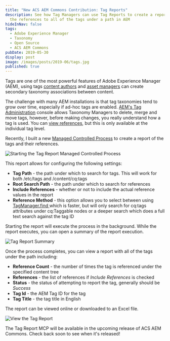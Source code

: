 ```yaml
---
title: "New ACS AEM Commons Contribution: Tag Reports"
description: See how Tag Managers can use Tag Reports to create a report of all
  the references to all of the tags under a path in AEM
hideInNav: false
tags:
  - Adobe Experience Manager
  - Taxonomy
  - Open Source
  - ACS AEM Commons
pubDate: 2019-05-30
display: post
image: /images/posts/2019-06/tags.jpg
published: true
---
```


  

Tags are one of the most powerful features of Adobe Experience Manager (AEM), using tags [content authors](https://helpx.adobe.com/experience-manager/6-5/sites/authoring/using/editing-page-properties.html) and [asset managers](https://helpx.adobe.com/experience-manager/6-5/assets/using/organize-assets.html) can create secondary taxonomy associations between content.

The challenge with many AEM installations is that tag taxonomies tend to grow over time, especially if ad-hoc tags are enabled. [AEM's Tag Administration](https://helpx.adobe.com/experience-manager/6-5/sites/administering/using/tags.html) console allows Taxonomy Managers to delete, merge and move tags, however, before making changes, you really understand how a tag is used. You can [view references](https://helpx.adobe.com/experience-manager/6-5/sites/administering/using/tags.html#ShowingTagReferences), but this is only available at the individual tag level.

Recently, I built a new [Managed Controlled Process](https://adobe-consulting-services.github.io/acs-aem-commons/features/mcp/index.html) to create a report of the tags and their references.   
  

![Starting the Tag Report Managed Controlled Process](/images/posts/2019-06/start-tag-report.png)

  

This report allows for configuring the following settings:

* **Tag Path** \- the path under which to search for tags. This will work for both /etc/tags and /content/cq:tags
* **Root Search Path** \- the path under which to search for references
* **Include References** \- whether or not to include the actual reference values in the report
* **Reference Method** \- this option allows you to select between using [TagManager.find ](https://helpx.adobe.com/experience-manager/6-3/sites/developing/using/reference-materials/javadoc/com/day/cq/tagging/TagManager.html#find%28java.lang.String%29) which is faster, but will only search for cq:tags attributes under cq:Taggable nodes or a deeper search which does a full text search against the tag ID

Starting the report will execute the process in the background. While the report executes, you can open a summary of the report execution.

  

![Tag Report Summary](/images/posts/2019-06/tag-report-summary.png)

  

Once the process completes, you can view a report with all of the tags under the path including:  

* **Reference Count** \- the number of times the tag is referenced under the specified content tree
* **References** \- the list of references if _Include References_ is checked
* **Status** \- the status of attempting to report the tag, generally should be _Success_
* **Tag Id** \- the AEM Tag ID for the tag
* **Tag Title** \- the tag title in English

The report can be viewed online or downloaded to an Excel file.

  

![View the Tag Report](/images/posts/2019-06/view-tag-report.png)

  

The Tag Report MCP will be available in the upcoming release of ACS AEM Commons. Check back soon to see when it's released!

  
